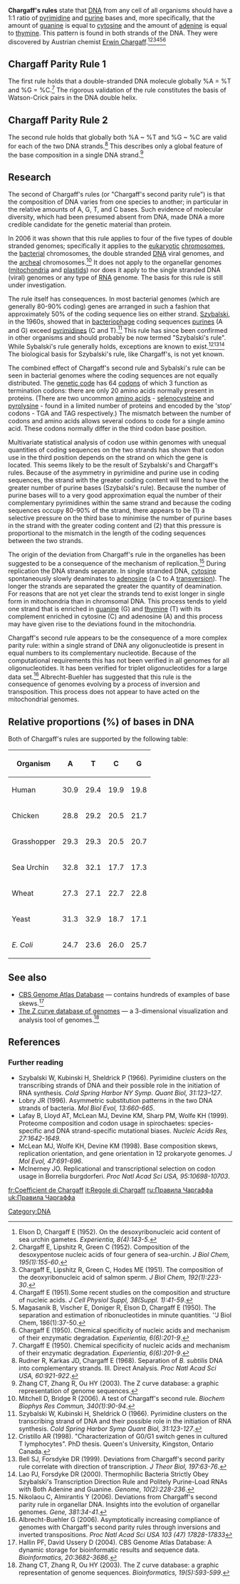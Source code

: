<b>Chargaff's rules</b> state that [[DNA]] from any cell of all organisms should have a 1:1 ratio of [[pyrimidine]] and [[purine]] bases and, more specifically, that the amount of [[guanine]] is equal to [[cytosine]] and the amount of [[adenine]] is equal to [[thymine]]. This pattern is found in both strands of the DNA. They were discovered by Austrian chemist [[Erwin Chargaff]].<ref name=Elson1952>Elson D, Chargaff E (1952). On the desoxyribonucleic acid content of sea urchin gametes. ''Experientia, 8(4):143-5''.</ref><ref name=Chargaff1952>Chargaff E, Lipshitz R, Green C (1952). Composition of the desoxypentose nucleic acids of four genera of sea-urchin. ''J Biol Chem, 195(1):155-60''.</ref><ref name=Chargaff1951a>Chargaff E, Lipshitz R, Green C, Hodes ME (1951). The composition of the deoxyribonucleic acid of salmon sperm. ''J Biol Chem, 192(1):223-30''.</ref><ref name=Chargaff1951b>Chargaff E (1951).Some recent studies on the composition and structure of nucleic acids. ''J Cell Physiol Suppl, 38(Suppl. 1):41-59''.</ref><ref name=Magasanik1950>Magasanik B, Vischer E, Doniger R, Elson D, Chargaff E (1950). The separation and estimation of ribonucleotides in minute quantities. ''J Biol Chem, 186(1):37-50.</ref><ref name=Chargaff>Chargaff E (1950). Chemical specificity of nucleic acids and mechanism of their enzymatic degradation. ''Experientia, 6(6):201-9''.</ref>

==Chargaff Parity Rule 1==
The first rule holds that a double-stranded DNA molecule globally %A = %T and %G = %C.<ref name=Chargaff>Chargaff E (1950). Chemical specificity of nucleic acids and mechanism of their enzymatic degradation. ''Experientia, 6(6):201-9''.</ref> The rigorous validation of the rule constitutes the basis of Watson-Crick pairs in the DNA double helix.

==Chargaff Parity Rule 2==
The second rule holds that globally both %A ~ %T and %G ~ %C are valid for each of the two DNA strands.<ref name=Rudner1968>Rudner R, Karkas JD, Chargaff E (1968). Separation of ''B. subtilis'' DNA into complementary strands. III. Direct Analysis. ''Proc Natl Acad Sci USA, 60:921-922''.</ref> This describes only a global feature of the base composition in a single DNA strand.<ref name=Zhang2003>Zhang CT, Zhang R, Ou HY (2003). The Z curve database: a graphic representation of genome sequences.</ref>

==Research==

The second of Chargaff's rules (or "Chargaff's second parity rule") is that the composition of DNA varies from one species to another; in particular in the relative amounts of A, G, T, and C bases. Such evidence of molecular diversity, which had been presumed absent from DNA, made DNA a more credible candidate for the genetic material than protein.

In 2006 it was shown that this rule applies to four of the five types of double stranded genomes; specifically it applies to the [[eukaryote|eukaryotic]] [[chromosomes]], the [[bacteria]]l chromosomes, the double stranded [[DNA]] viral genomes, and the [[archea]]l chromosomes.<ref>Mitchell D, Bridge R (2006). A test of Chargaff's second rule. ''Biochem Biophys Res Commun, 340(1):90-94''.</ref> It does not apply to the organellar genomes ([[mitochondria]] and [[plastid]]s) nor does it apply to the single stranded DNA (viral) genomes or any type of [[RNA]] genome. The basis for this rule is still under investigation. 

The rule itself has consequences. In most bacterial genomes (which are generally 80-90% coding) genes are arranged in such a fashion that approximately 50% of the coding sequence lies on either strand. [[Szybalski]], in the 1960s, showed that in [[bacteriophage]] coding sequences [[purines]] (A and G) exceed [[pyrimidines]] (C and T).<ref name=Szybalski1966>Szybalski W, Kubinski H, Sheldrick O (1966). Pyrimidine clusters on the transcribing strand of DNA and their possible role in the initiation of RNA synthesis. ''Cold Spring Harbor Symp Quant Biol, 31:123-127''.</ref> This rule has since been confirmed in other organisms and should probably be now termed "Szybalski's rule". While Sybalski's rule generally holds, exceptions are known to exist.<ref name=Cristillo1998>Cristillo AR (1998). "Characterization of G0/G1 switch genes in cultured T lymphocytes". PhD thesis. Queen's University, Kingston, Ontario Canada.</ref><ref name=Bell1999>Bell SJ, Forsdyke DR (1999). Deviations from Chargaff's second parity rule correlate with direction of transcription. ''J Theor Biol, 197:63-76''.</ref><ref name=Lao2000>Lao PJ, Forsdyke DR (2000). Thermophilic Bacteria Strictly Obey Szybalski's Transcription Direction Rule and Politely Purine-Load RNAs with Both Adenine and Guanine. ''Genome, 10(2):228-236''.</ref>  The biological basis for Szybalski's rule, like Chargaff's, is not yet known. 

The combined effect of Chargaff's second rule and Sybalski's rule can be seen in bacterial genomes where the coding sequences are not equally distributed. The [[genetic code]] has 64 [[codons]] of which 3 function as termination codons: there are only 20 amino acids normally present in proteins. (There are two uncommon [[amino acid]]s - [[selenocysteine]] and [[pyrolysine]] - found in a limited number of proteins and encoded by the 'stop' codons - TGA and TAG respectively.) The mismatch between the number of codons and amino acids allows several codons to code for a single amino acid. These codons normally differ in the third codon base position. 

Multivariate statistical analysis of codon use within genomes with unequal quantities of coding sequences on the two strands has shown that codon use in the third position depends on the strand on which the gene is located. This seems likely to be the result of Szybalski's and Chargaff's rules. Because of the asymmetry in pyrimidine and purine use in coding sequences, the strand with the greater coding content will tend to have the greater number of purine bases (Szybalski's rule). Because the number of purine bases will to a very good approximation equal the number of their complementary pyrimidines within the same strand and because the coding sequences occupy 80-90% of the strand, there appears to be (1) a selective pressure on the third base to minimise the number of purine bases in the strand with the greater coding content and (2) that this pressure is proportional to the mismatch in the length of the coding sequences between the two strands. 

The origin of the deviation from Chargaff's rule in the organelles has been suggested to be a consequence of the mechanism of replication.<ref name=Nikolaou2006>Nikolaou C, Almirantis Y (2006). Deviations from Chargaff's second parity rule in organellar DNA. Insights into the evolution of organellar genomes. ''Gene, 381:34-41''.</ref> During replication the DNA strands separate. In single stranded DNA, [[cytosine]] spontaneously slowly deaminates to [[adenosine]] (a C to A [[transversion]]). The longer the strands are separated the greater the quantity of deamination. For reasons that are not yet clear the strands tend to exist longer in single form in mitochondria than in chromsomal DNA. This process tends to yield one strand that is enriched in [[guanine]] (G) and [[thymine]] (T) with its complement enriched in cytosine (C) and adenosine (A) and this process may have given rise to the deviations found in the mitochondria.

Chargaff's second rule appears to be the consequence of a more complex parity rule: within a single strand of DNA any oligonucleotide is present in equal numbers to its complementary nucleotide. Because of the computational requirements this has not been verified in all genomes for all oligonucleotides. It has been verified for triplet oligonucleotides for a large data set.<ref name=Albrecht-Buehler2006>Albrecht-Buehler G (2006). Asymptotically increasing compliance of genomes with Chargaff's second parity rules through inversions and inverted transpositions. ''Proc Natl Acad Sci USA 103 (47) 17828-17833'' </ref> Albrecht-Buehler has suggested that this rule is the consequence of genomes evolving by a process of inversion and transposition. This process does not appear to have acted on the mitochondrial genomes.

==Relative proportions (%) of bases in DNA==
Both of Chargaff's rules are supported by the following table:{{Fact|date=February 2007}}
{| border="0" align="center" style="border: 1px solid #999; background-color:#FFFFFF"
|-align="left" bgcolor="#CCCCCC"
! Organism
!align="center"|A
!align="center"|T
!align="center"|C
!align="center"|G
|- 
| Human
| 30.9
| 29.4
| 19.9
| 19.8
|--bgcolor="#EFEFEF"
| Chicken
| 28.8
| 29.2
| 20.5
| 21.7
|-
| Grasshopper
| 29.3
| 29.3
| 20.5
| 20.7
|--bgcolor="#EFEFEF"
| Sea Urchin
| 32.8
| 32.1
| 17.7
| 17.3
|-
| Wheat
| 27.3
| 27.1
| 22.7
| 22.8
|--bgcolor="#EFEFEF"
| Yeast
| 31.3
| 32.9
| 18.7
| 17.1
|-
| ''E. Coli''
| 24.7
| 23.6
| 26.0
| 25.7
|}

==See also==
* [http://www.cbs.dtu.dk/services/GenomeAtlas/ CBS Genome Atlas Database] &mdash; contains hundreds of examples of base skews.<ref name=Hallin2004>Hallin PF, David Ussery D (2004). CBS Genome Atlas Database: A dynamic storage for bioinformatic results and sequence data. ''Bioinformatics, 20:3682-3686''.</ref>
* [http://tubic.tju.edu.cn/zcurve/ The Z curve database of genomes] &mdash; a 3-dimensional visualization and analysis tool of genomes.<ref name=Zhang2003>Zhang CT, Zhang R, Ou HY (2003). The Z curve database: a graphic representation of genome sequences. ''Bioinformatics, 19(5):593-599''.</ref>

==References==
<references/>
===Further reading===
* Szybalski W, Kubinski H, Sheldrick P (1966). Pyrimidine clusters on the transcribing strands of DNA and their possible role in the initiation of RNA synthesis. ''Cold Spring Harbor NY Symp. Quant Biol, 31:123–127''.
* Lobry JR (1996). Asymmetric substitution patterns in the two DNA strands of bacteria. ''Mol Biol Evol, 13:660-665''.
* Lafay B, Lloyd AT, McLean MJ, Devine KM, Sharp PM, Wolfe KH (1999). Proteome composition and codon usage in spirochaetes: species-specific and DNA strand-specific mutational biases. ''Nucleic Acids Res, 27:1642-1649''.
* McLean MJ, Wolfe KH, Devine KM (1998). Base composition skews, replication orientation, and gene orientation in 12 prokaryote genomes. ''J Mol Evol, 47:691-696''.
* McInerney JO. Replicational and transcriptional selection on codon usage in Borrelia burgdorferi. ''Proc Natl Acad Sci USA, 95:10698-10703''.

[[Category:DNA]]

[[fr:Coefficient de Chargaff]]
[[it:Regole di Chargaff]]
[[ru:Правила Чаргаффа]]
[[uk:Правила Чаргаффа]]
